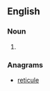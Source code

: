 ==English==

===Noun===
{{en-noun}}

# {{obsolete spelling of|cruelty}}

===Anagrams===
* [[reticule#English|reticule]]